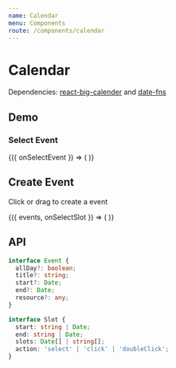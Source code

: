 ```yaml
---
name: Calendar
menu: Components
route: /components/calendar
---
```




# Calendar

Dependencies: [react-big-calender](https://github.com/intljusticemission/react-big-calendar) and [date-fns](https://github.com/date-fns/date-fns)

## Demo

### Select Event

<Playground>
  <CalendarDemo>
    {({ onSelectEvent }) => (
      <Calendar
        onSelectEvent={onSelectEvent}
        events={[
          {
            allDay: true,
            title: 'Make the World Better Place',
            start: subDays(new Date(), 2),
            end: addDays(new Date(), 2),
          },
          {
            allDay: true,
            title: 'Camping',
            start: subDays(new Date(), 1),
            end: addDays(new Date(), 1),
          },
          {
            allDay: false,
            title: 'Study',
            start: setHours(setMinutes(new Date(), 0), 6),
            end: setHours(setMinutes(new Date(), 30), 16),
          },
          {
            allDay: false,
            title: 'Practice Guitar',
            start: setHours(setMinutes(new Date(), 0), 12),
            end: setHours(setMinutes(new Date(), 60), 14),
          },
        ]}
      />
    )}
  </CalendarDemo>
</Playground>

## Create Event

Click or drag to create a event

<Playground>
  <CalendarDemo>
    {({ events, onSelectSlot }) => (
      <Calendar isSelectable events={events} onSelectSlot={onSelectSlot} />
    )}
  </CalendarDemo>
</Playground>

## API

<Props of={Calendar} />

```ts
interface Event {
  allDay?: boolean;
  title?: string;
  start?: Date;
  end?: Date;
  resource?: any;
}

interface Slot {
  start: string | Date;
  end: string | Date;
  slots: Date[] | string[];
  action: 'select' | 'click' | 'doubleClick';
}
```

